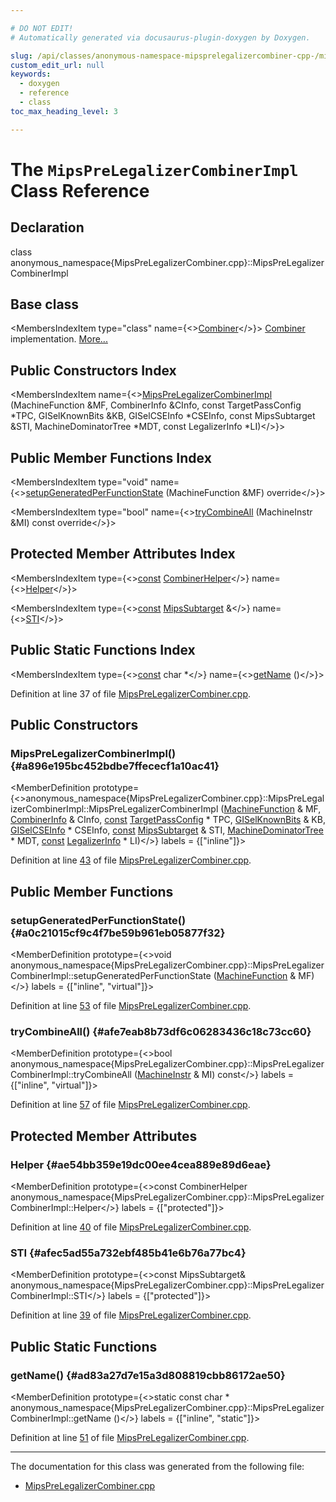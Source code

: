 ```yaml
---

# DO NOT EDIT!
# Automatically generated via docusaurus-plugin-doxygen by Doxygen.

slug: /api/classes/anonymous-namespace-mipsprelegalizercombiner-cpp-/mipsprelegalizercombinerimpl
custom_edit_url: null
keywords:
  - doxygen
  - reference
  - class
toc_max_heading_level: 3

---
```





# The `MipsPreLegalizerCombinerImpl` Class Reference

<DoxygenPage pluginConfig={pluginConfig}>



## Declaration

<CodeBlock>class anonymous_namespace{MipsPreLegalizerCombiner.cpp}::MipsPreLegalizerCombinerImpl</CodeBlock>

## Base class

<MembersIndex>

<MembersIndexItem
  type="class"
  name={<><a href="/docs/api/classes/llvm/combiner">Combiner</a></>}>
<a href="/docs/api/classes/llvm/combiner">Combiner</a> implementation. <a href="/docs/api/classes/llvm/combiner/#details">More...</a>
</MembersIndexItem>

</MembersIndex>

## Public Constructors Index

<MembersIndex>

<MembersIndexItem
  name={<><a href="#a896e195bc452bdbe7ffececf1a10ac41">MipsPreLegalizerCombinerImpl</a> (MachineFunction &amp;MF, CombinerInfo &amp;CInfo, const TargetPassConfig &#42;TPC, GISelKnownBits &amp;KB, GISelCSEInfo &#42;CSEInfo, const MipsSubtarget &amp;STI, MachineDominatorTree &#42;MDT, const LegalizerInfo &#42;LI)</>}>
</MembersIndexItem>

</MembersIndex>

## Public Member Functions Index

<MembersIndex>

<MembersIndexItem
  type="void"
  name={<><a href="#a0c21015cf9c4f7be59b961eb05877f32">setupGeneratedPerFunctionState</a> (MachineFunction &amp;MF) override</>}>
</MembersIndexItem>

<MembersIndexItem
  type="bool"
  name={<><a href="#afe7eab8b73df6c06283436c18c73cc60">tryCombineAll</a> (MachineInstr &amp;MI) const override</>}>
</MembersIndexItem>

</MembersIndex>

## Protected Member Attributes Index

<MembersIndex>

<MembersIndexItem
  type={<><a href="/docs/api/files/lib/lib/target/lib/target/aarch64/aarch64promoteconstant-cpp/#a90f8350fecae261c25be85d38b451bff">const</a> <a href="/docs/api/classes/llvm/combinerhelper">CombinerHelper</a></>}
  name={<><a href="#ae54bb359e19dc00ee4cea889e89d6eae">Helper</a></>}>
</MembersIndexItem>

<MembersIndexItem
  type={<><a href="/docs/api/files/lib/lib/target/lib/target/aarch64/aarch64promoteconstant-cpp/#a90f8350fecae261c25be85d38b451bff">const</a> <a href="/docs/api/classes/llvm/mipssubtarget">MipsSubtarget</a> &amp;</>}
  name={<><a href="#afec5ad55a732ebf485b41e6b76a77bc4">STI</a></>}>
</MembersIndexItem>

</MembersIndex>

## Public Static Functions Index

<MembersIndex>

<MembersIndexItem
  type={<><a href="/docs/api/files/lib/lib/target/lib/target/aarch64/aarch64promoteconstant-cpp/#a90f8350fecae261c25be85d38b451bff">const</a> char &#42;</>}
  name={<><a href="#ad83a27d7e15a3d808819cbb86172ae50">getName</a> ()</>}>
</MembersIndexItem>

</MembersIndex>


Definition at line 37 of file <a href="/docs/api/files/lib/lib/target/lib/target/mips/mipsprelegalizercombiner-cpp">MipsPreLegalizerCombiner.cpp</a>.

<SectionDefinition>

## Public Constructors

### MipsPreLegalizerCombinerImpl() {#a896e195bc452bdbe7ffececf1a10ac41}

<MemberDefinition
  prototype={<>anonymous&#95;namespace&#123;MipsPreLegalizerCombiner.cpp&#125;::MipsPreLegalizerCombinerImpl::MipsPreLegalizerCombinerImpl (<a href="/docs/api/classes/llvm/machinefunction">MachineFunction</a> &amp; MF, <a href="/docs/api/structs/llvm/combinerinfo">CombinerInfo</a> &amp; CInfo, <a href="/docs/api/files/lib/lib/target/lib/target/aarch64/aarch64promoteconstant-cpp/#a90f8350fecae261c25be85d38b451bff">const</a> <a href="/docs/api/classes/llvm/targetpassconfig">TargetPassConfig</a> &#42; TPC, <a href="/docs/api/classes/llvm/giselknownbits">GISelKnownBits</a> &amp; KB, <a href="/docs/api/classes/llvm/giselcseinfo">GISelCSEInfo</a> &#42; CSEInfo, <a href="/docs/api/files/lib/lib/target/lib/target/aarch64/aarch64promoteconstant-cpp/#a90f8350fecae261c25be85d38b451bff">const</a> <a href="/docs/api/classes/llvm/mipssubtarget">MipsSubtarget</a> &amp; STI, <a href="/docs/api/classes/llvm/machinedominatortree">MachineDominatorTree</a> &#42; MDT, <a href="/docs/api/files/lib/lib/target/lib/target/aarch64/aarch64promoteconstant-cpp/#a90f8350fecae261c25be85d38b451bff">const</a> <a href="/docs/api/classes/llvm/legalizerinfo">LegalizerInfo</a> &#42; LI)</>}
  labels = {["inline"]}>

Definition at line <a href="/docs/api/files/lib/lib/target/lib/target/mips/mipsprelegalizercombiner-cpp/#l00043">43</a> of file <a href="/docs/api/files/lib/lib/target/lib/target/mips/mipsprelegalizercombiner-cpp">MipsPreLegalizerCombiner.cpp</a>.
</MemberDefinition>

</SectionDefinition>

<SectionDefinition>

## Public Member Functions

### setupGeneratedPerFunctionState() {#a0c21015cf9c4f7be59b961eb05877f32}

<MemberDefinition
  prototype={<>void anonymous&#95;namespace&#123;MipsPreLegalizerCombiner.cpp&#125;::MipsPreLegalizerCombinerImpl::setupGeneratedPerFunctionState (<a href="/docs/api/classes/llvm/machinefunction">MachineFunction</a> &amp; MF)</>}
  labels = {["inline", "virtual"]}>

Definition at line <a href="/docs/api/files/lib/lib/target/lib/target/mips/mipsprelegalizercombiner-cpp/#l00053">53</a> of file <a href="/docs/api/files/lib/lib/target/lib/target/mips/mipsprelegalizercombiner-cpp">MipsPreLegalizerCombiner.cpp</a>.
</MemberDefinition>

### tryCombineAll() {#afe7eab8b73df6c06283436c18c73cc60}

<MemberDefinition
  prototype={<>bool anonymous&#95;namespace&#123;MipsPreLegalizerCombiner.cpp&#125;::MipsPreLegalizerCombinerImpl::tryCombineAll (<a href="/docs/api/classes/llvm/machineinstr">MachineInstr</a> &amp; MI) const</>}
  labels = {["inline", "virtual"]}>

Definition at line <a href="/docs/api/files/lib/lib/target/lib/target/mips/mipsprelegalizercombiner-cpp/#l00057">57</a> of file <a href="/docs/api/files/lib/lib/target/lib/target/mips/mipsprelegalizercombiner-cpp">MipsPreLegalizerCombiner.cpp</a>.
</MemberDefinition>

</SectionDefinition>

<SectionDefinition>

## Protected Member Attributes

### Helper {#ae54bb359e19dc00ee4cea889e89d6eae}

<MemberDefinition
  prototype={<>const CombinerHelper anonymous&#95;namespace&#123;MipsPreLegalizerCombiner.cpp&#125;::MipsPreLegalizerCombinerImpl::Helper</>}
  labels = {["protected"]}>

Definition at line <a href="/docs/api/files/lib/lib/target/lib/target/mips/mipsprelegalizercombiner-cpp/#l00040">40</a> of file <a href="/docs/api/files/lib/lib/target/lib/target/mips/mipsprelegalizercombiner-cpp">MipsPreLegalizerCombiner.cpp</a>.
</MemberDefinition>

### STI {#afec5ad55a732ebf485b41e6b76a77bc4}

<MemberDefinition
  prototype={<>const MipsSubtarget&amp; anonymous&#95;namespace&#123;MipsPreLegalizerCombiner.cpp&#125;::MipsPreLegalizerCombinerImpl::STI</>}
  labels = {["protected"]}>

Definition at line <a href="/docs/api/files/lib/lib/target/lib/target/mips/mipsprelegalizercombiner-cpp/#l00039">39</a> of file <a href="/docs/api/files/lib/lib/target/lib/target/mips/mipsprelegalizercombiner-cpp">MipsPreLegalizerCombiner.cpp</a>.
</MemberDefinition>

</SectionDefinition>

<SectionDefinition>

## Public Static Functions

### getName() {#ad83a27d7e15a3d808819cbb86172ae50}

<MemberDefinition
  prototype={<>static const char &#42; anonymous&#95;namespace&#123;MipsPreLegalizerCombiner.cpp&#125;::MipsPreLegalizerCombinerImpl::getName ()</>}
  labels = {["inline", "static"]}>

Definition at line <a href="/docs/api/files/lib/lib/target/lib/target/mips/mipsprelegalizercombiner-cpp/#l00051">51</a> of file <a href="/docs/api/files/lib/lib/target/lib/target/mips/mipsprelegalizercombiner-cpp">MipsPreLegalizerCombiner.cpp</a>.
</MemberDefinition>

</SectionDefinition>

<hr/>

The documentation for this class was generated from the following file:

<ul>
<li><a href="/docs/api/files/lib/lib/target/lib/target/mips/mipsprelegalizercombiner-cpp">MipsPreLegalizerCombiner.cpp</a></li>
</ul>

</DoxygenPage>
